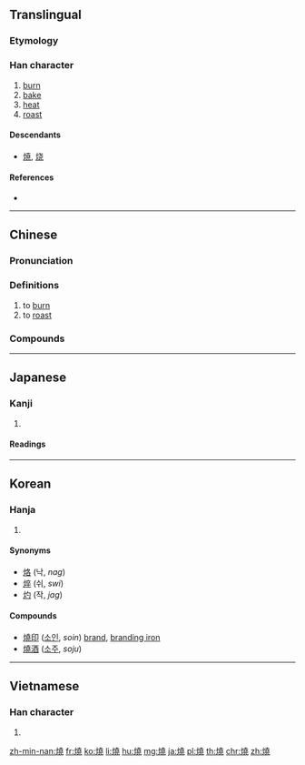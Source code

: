 {{also|焼|烧}}
==Translingual==
{{Han simplified forms|燒|焼|烧}}

===Etymology===
{{Han compound|火|堯|c1=s|c2=p|t1=fire|ls=psc}}

===Han character===
{{Han char|rn=86|rad=火|as=12|sn=16|four=94811|canj=FGGU}}

# [[burn]]
# [[bake]]
# [[heat]]
# [[roast]]

====Descendants====
* [[焼]], [[烧]]

====References====
* {{Han ref|kx=0683.080|dkj=19420|dj=1095.080|hdz=32231.070|uh=71D2|ud=29138|bh=BF4E|bd=48974}}

----

==Chinese==
{{zh-forms|s=烧}}

===Pronunciation===
{{zh-pron
|m=shāo
|c=siu1
|h=pfs=sêu
|md=
|mn=sio
|w=
|mc=y
|oc=y
|cat=v
}}

===Definitions===
{{zh-hanzi}}

# to [[burn]]
# to [[roast]]

===Compounds===
{{der3
|{{l|cmn|红烧|tr=hóngshāo}}, {{l|cmn|红烧肉}}
|{{l|cmn|火烧儿|tr=hǔoshāo'r}}
|{{l|cmn|烧杯}}
|{{l|cmn|烧饼|tr=shāobǐng}}
|{{l|cmn|烧菜}}
|{{l|cmn|烧饭}}
|{{l|cmn|烧高香}}
|{{l|cmn|烧锅}}
|{{l|cmn|烧焊}}
|{{l|cmn|烧化}}
|{{l|cmn|烧荒}}
|{{l|cmn|烧毁}}
|{{l|cmn|烧火}}
|{{l|cmn|烧碱}}
|{{l|cmn|烧结}}
|{{l|cmn|烧酒|tr=shāojiǔ}}
|{{l|cmn|烧炕}}
|{{l|cmn|烧烤|tr=shāokǎo}}
|{{l|cmn|烧垦}}
|{{l|cmn|烧料}}
|{{l|cmn|烧卖}}
|{{l|cmn|烧瓶}}
|{{l|cmn|烧杀抢掠}}
|{{l|cmn|烧伤|tr=shāoshāng}}
|{{l|cmn|烧香}}
|{{l|cmn|烧心|tr=shāoxīn}}
|{{l|cmn|烧窑}}
|{{l|cmn|烧纸}}
|{{l|cmn|烧灼}}
}}

----

==Japanese==

===Kanji===
{{ja-kanji|grade=|rs=火12|style=ky|shin=焼}}

# {{defn|lang=ja|sort=火12}}

====Readings====
{{ja-readings|goon=[[しょう]] (shō)|kanon=[[しょう]] (shō)|kun=[[やく]] (yaku)}}

----

==Korean==

===Hanja===
{{ko-hanja|hangeul=[[소]]|eumhun=|rv=so|mr=so|y=so}}

# {{defn|lang=ko|sort=火12}}

====Synonyms====
* [[烙]] (낙, ''nag'')
* [[焠]] (쉬, ''swi'')
* [[灼]] (작, ''jag'')

====Compounds====
* [[燒印]] ([[소인]], ''soin'') [[brand]], [[branding iron]]
* [[燒酒]] ([[소주]], ''soju'')

----

==Vietnamese==

===Han character===
{{vi-hantu|[[thiêu]], [[thiu]], [[sao]]|rs=火12}}

# {{defn|lang=vi|sort=火12}}

[[zh-min-nan:燒]]
[[fr:燒]]
[[ko:燒]]
[[li:燒]]
[[hu:燒]]
[[mg:燒]]
[[ja:燒]]
[[pl:燒]]
[[th:燒]]
[[chr:燒]]
[[zh:燒]]